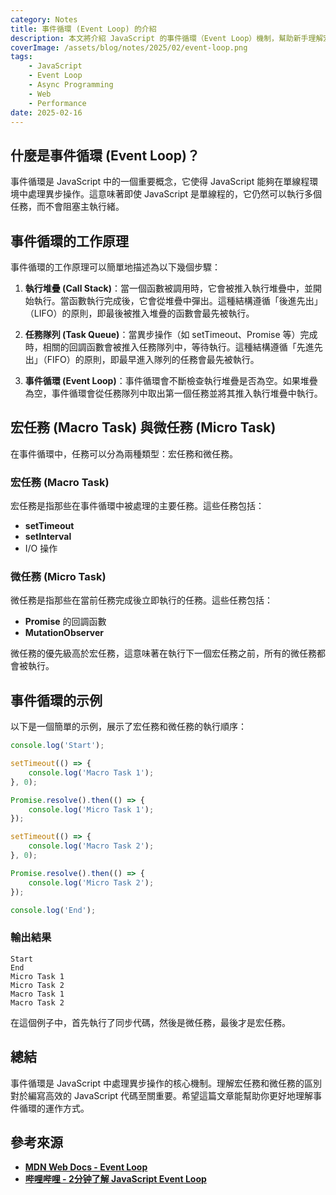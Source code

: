 ```yaml
---
category: Notes
title: 事件循環 (Event Loop) 的介紹
description: 本文將介紹 JavaScript 的事件循環（Event Loop）機制，幫助新手理解宏任務（Macro Task）和微任務（Micro Task）的運作方式。
coverImage: /assets/blog/notes/2025/02/event-loop.png
tags:
    - JavaScript
    - Event Loop
    - Async Programming
    - Web
    - Performance
date: 2025-02-16
---
```


## 什麼是事件循環 (Event Loop)？

事件循環是 JavaScript 中的一個重要概念，它使得 JavaScript 能夠在單線程環境中處理異步操作。這意味著即使 JavaScript 是單線程的，它仍然可以執行多個任務，而不會阻塞主執行緒。

## 事件循環的工作原理

事件循環的工作原理可以簡單地描述為以下幾個步驟：

1. **執行堆疊 (Call Stack)**：當一個函數被調用時，它會被推入執行堆疊中，並開始執行。當函數執行完成後，它會從堆疊中彈出。這種結構遵循「後進先出」（LIFO）的原則，即最後被推入堆疊的函數會最先被執行。

2. **任務隊列 (Task Queue)**：當異步操作（如 setTimeout、Promise 等）完成時，相關的回調函數會被推入任務隊列中，等待執行。這種結構遵循「先進先出」（FIFO）的原則，即最早進入隊列的任務會最先被執行。

3. **事件循環 (Event Loop)**：事件循環會不斷檢查執行堆疊是否為空。如果堆疊為空，事件循環會從任務隊列中取出第一個任務並將其推入執行堆疊中執行。

## 宏任務 (Macro Task) 與微任務 (Micro Task)

在事件循環中，任務可以分為兩種類型：宏任務和微任務。

### 宏任務 (Macro Task)

宏任務是指那些在事件循環中被處理的主要任務。這些任務包括：

- **setTimeout**
- **setInterval**
- I/O 操作

### 微任務 (Micro Task)

微任務是指那些在當前任務完成後立即執行的任務。這些任務包括：

- **Promise** 的回調函數
- **MutationObserver**

微任務的優先級高於宏任務，這意味著在執行下一個宏任務之前，所有的微任務都會被執行。

## 事件循環的示例

以下是一個簡單的示例，展示了宏任務和微任務的執行順序：

```javascript
console.log('Start');

setTimeout(() => {
    console.log('Macro Task 1');
}, 0);

Promise.resolve().then(() => {
    console.log('Micro Task 1');
});

setTimeout(() => {
    console.log('Macro Task 2');
}, 0);

Promise.resolve().then(() => {
    console.log('Micro Task 2');
});

console.log('End');
```

### 輸出結果

```
Start
End
Micro Task 1
Micro Task 2
Macro Task 1
Macro Task 2
```

在這個例子中，首先執行了同步代碼，然後是微任務，最後才是宏任務。

## 總結

事件循環是 JavaScript 中處理異步操作的核心機制。理解宏任務和微任務的區別對於編寫高效的 JavaScript 代碼至關重要。希望這篇文章能幫助你更好地理解事件循環的運作方式。

## 參考來源

- **[MDN Web Docs - Event Loop](https://developer.mozilla.org/en-US/docs/Web/JavaScript/EventLoop)**
- **[哔哩哔哩 - 2分钟了解 JavaScript Event Loop](https://b23.tv/MFuV6cn)**
